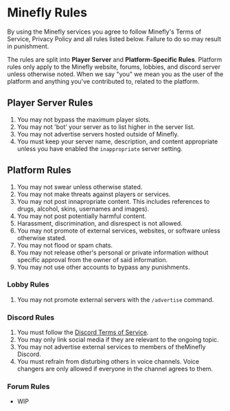 
<title>Rules | Minefly</title>
<NavBar contained />
<div className="container text-left">

# Minefly Rules

By using the Minefly services you agree to follow Minefly's Terms of
Service, Privacy Policy and all rules listed below. Failure to do so
may result in punishment.

The rules are split into **Player Server** and **Platform-Specific Rules**. Platform rules only apply to the
Minefly website, forums, lobbies, and discord server unless otherwise
noted. When we say "you" we mean you as the user of the platform and
anything you've contributed to, related to the platform.

## Player Server Rules

1. You may not bypass the maximum player slots.
2. You may not 'bot' your server as to list higher in the server list.
3. You may not advertise servers hosted outside of Minefly.
4. You must keep your server name, description, and content appropriate
   unless you have enabled the `inappropriate` server setting.

## Platform Rules

1. You may not swear unless otherwise stated.
2. You may not make threats against players or services.
3. You may not post innapropriate content. This includes references to drugs, alcohol, skins, usernames and images).
4. You may not post potentially harmful content.
5. Harassment, discrimination, and disrespect is not allowed.
6. You may not promote of external services, websites, or software unless
   otherwise stated.
7. You may not flood or spam chats.
8. You may not release other's personal or private information without specific approval from the owner of said information.
9. You may not use other accounts to bypass any punishments.

### Lobby Rules

1. You may not promote external servers with the `/advertise` command.

### Discord Rules

1. You must follow the [Discord Terms of Service](/).
2. You may only link social media if they are relevant to the ongoing topic.
3. You may not advertise external services to members of theMinefly Discord.
4. You must refrain from disturbing others in voice channels. Voice changers
   are only allowed if everyone in the channel agrees to them.

### Forum Rules

- WIP

</div>

<Footer />
